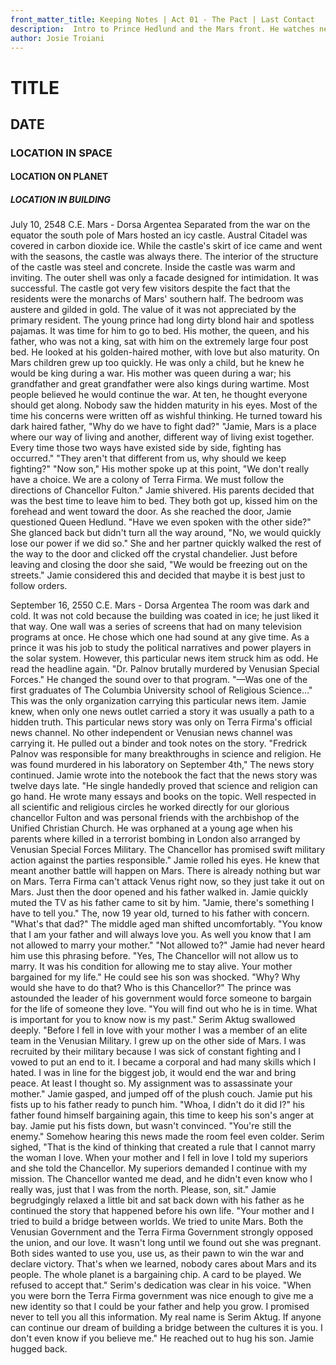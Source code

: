 ```yaml
---
front_matter_title: Keeping Notes | Act 01 - The Pact | Last Contact
description:  Intro to Prince Hedlund and the Mars front. He watches news regarding a scientist being murdered by Venusian Special Forces. Dedicates himself to finding truth.
author: Josie Troiani
---
```

# TITLE

## DATE

### LOCATION IN SPACE

#### LOCATION ON PLANET

##### LOCATION IN BUILDING

July 10, 2548 C.E.
Mars - Dorsa Argentea
Separated from the war on the equator the south pole of Mars hosted an icy castle. Austral Citadel was covered in carbon dioxide ice. While the castle's skirt of ice came and went with the seasons, the castle was always there. The interior of the structure of the castle was steel and concrete. Inside the castle was warm and inviting. The outer shell was only a facade designed for intimidation. It was successful. The castle got very few visitors despite the fact that the residents were the monarchs of Mars' southern half.
The bedroom was austere and gilded in gold. The value of it was not appreciated by the primary resident. The young prince had long dirty blond hair and spotless pajamas. It was time for him to go to bed. His mother, the queen, and his father, who was not a king, sat with him on the extremely large four post bed.
He looked at his golden-haired mother, with love but also maturity. On Mars children grew up too quickly. He was only a child, but he knew he would be king during a war. His mother was queen during a war; his grandfather and great grandfather were also kings during wartime. Most people believed he would continue the war. At ten, he thought everyone should get along. Nobody saw the hidden maturity in his eyes. Most of the time his concerns were written off as wishful thinking. He turned toward his dark haired father, "Why do we have to fight dad?"
"Jamie, Mars is a place where our way of living and another, different way of living exist together. Every time those two ways have existed side by side, fighting has occurred."
"They aren't that different from us, why should we keep fighting?"
"Now son," His mother spoke up at this point, "We don't really have a choice. We are a colony of Terra Firma. We must follow the directions of Chancellor Fulton." Jamie shivered. His parents decided that was the best time to leave him to bed. They both got up, kissed him on the forehead and went toward the door. As she reached the door, Jamie questioned Queen Hedlund. "Have we even spoken with the other side?"
She glanced back but didn't turn all the way around, "No, we would quickly lose our power if we did so." She and her partner quickly walked the rest of the way to the door and clicked off the crystal chandelier. Just before leaving and closing the door she said, "We would be freezing out on the streets."
Jamie considered this and decided that maybe it is best just to follow orders.

September 16, 2550 C.E.
Mars - Dorsa Argentea
The room was dark and cold. It was not cold because the building was coated in ice; he just liked it that way. One wall was a series of screens that had on many television programs at once. He chose which one had sound at any give time. As a prince it was his job to study the political narratives and power players in the solar system. However, this particular news item struck him as odd. He read the headline again. "Dr. Palnov brutally murdered by Venusian Special Forces." He changed the sound over to that program.
"—Was one of the first graduates of The Columbia University school of Religious Science…" This was the only organization carrying this particular news item. Jamie knew, when only one news outlet carried a story it was usually a path to a hidden truth. This particular news story was only on Terra Firma's official news channel. No other independent or Venusian news channel was carrying it. He pulled out a binder and took notes on the story.
"Fredrick Palnov was responsible for many breakthroughs in science and religion. He was found murdered in his laboratory on September 4th," The news story continued. Jamie wrote into the notebook the fact that the news story was twelve days late. "He single handedly proved that science and religion can go hand. He wrote many essays and books on the topic. Well respected in all scientific and religious circles he worked directly for our glorious chancellor Fulton and was personal friends with the archbishop of the Unified Christian Church. He was orphaned at a young age when his parents where killed in a terrorist bombing in London also arranged by Venusian Special Forces Military. The Chancellor has promised swift military action against the parties responsible."
Jamie rolled his eyes. He knew that meant another battle will happen on Mars. There is already nothing but war on Mars. Terra Firma can't attack Venus right now, so they just take it out on Mars. Just then the door opened and his father walked in. Jamie quickly muted the TV as his father came to sit by him. "Jamie, there's something I have to tell you."
The, now 19 year old, turned to his father with concern. "What's that dad?"
The middle aged man shifted uncomfortably. "You know that I am your father and will always love you. As well you know that I am not allowed to marry your mother."
"Not allowed to?" Jamie had never heard him use this phrasing before.
"Yes, The Chancellor will not allow us to marry. It was his condition for allowing me to stay alive. Your mother bargained for my life." He could see his son was shocked.
"Why? Why would she have to do that? Who is this Chancellor?" The prince was astounded the leader of his government would force someone to bargain for the life of someone they love.
"You will find out who he is in time. What is important for you to know now is my past." Serim Aktug swallowed deeply. "Before I fell in love with your mother I was a member of an elite team in the Venusian Military. I grew up on the other side of Mars. I was recruited by their military because I was sick of constant fighting and I vowed to put an end to it. I became a corporal and had many skills which I hated. I was in line for the biggest job, it would end the war and bring peace. At least I thought so. My assignment was to assassinate your mother."
Jamie gasped, and jumped off of the plush couch. Jamie put his fists up to his father ready to punch him.
"Whoa, I didn't do it did I?" his father found himself bargaining again, this time to keep his son's anger at bay.
Jamie put his fists down, but wasn't convinced. "You're still the enemy." Somehow hearing this news made the room feel even colder.
Serim sighed, "That is the kind of thinking that created a rule that I cannot marry the woman I love. When your mother and I fell in love I told my superiors and she told the Chancellor. My superiors demanded I continue with my mission. The Chancellor wanted me dead, and he didn't even know who I really was, just that I was from the north. Please, son, sit."
Jamie begrudgingly relaxed a little bit and sat back down with his father as he continued the story that happened before his own life.
"Your mother and I tried to build a bridge between worlds. We tried to unite Mars. Both the Venusian Government and the Terra Firma Government strongly opposed the union, and our love. It wasn't long until we found out she was pregnant. Both sides wanted to use you, use us, as their pawn to win the war and declare victory. That's when we learned, nobody cares about Mars and its people. The whole planet is a bargaining chip. A card to be played. We refused to accept that." Serim's dedication was clear in his voice.
"When you were born the Terra Firma government was nice enough to give me a new identity so that I could be your father and help you grow. I promised never to tell you all this information. My real name is Serim Aktug. If anyone can continue our dream of building a bridge between the cultures it is you. I don't even know if you believe me." He reached out to hug his son. Jamie hugged back.
